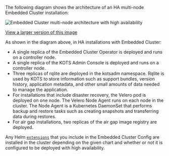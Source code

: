 The following diagram shows the architecture of an HA multi-node Embedded Cluster installation:

![Embedded Cluster multi-node architecture with high availability](/images/embedded-architecture-multi-node-ha.png)

[View a larger version of this image](/images/embedded-architecture-multi-node-ha.png)

As shown in the diagram above, in HA installations with Embedded Cluster:
* A single replica of the Embedded Cluster Operator is deployed and runs on a controller node.
* A single replica of the KOTS Admin Console is deployed and runs on a controller node.
* Three replicas of rqlite are deployed in the kotsadm namespace. Rqlite is used by KOTS to store information such as support bundles, version history, application metadata, and other small amounts of data needed to manage the application.
* For installations that include disaster recovery, the Velero pod is deployed on one node. The Velero Node Agent runs on each node in the cluster. The Node Agent is a Kubernetes DaemonSet that performs backup and restore tasks such as creating snapshots and transferring data during restores.
* For air gap installations, two replicas of the air gap image registry are deployed.

Any Helm [`extensions`](/reference/embedded-config#extensions) that you include in the Embedded Cluster Config are installed in the cluster depending on the given chart and whether or not it is configured to be deployed with high availability.